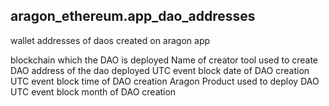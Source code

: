 ## aragon_ethereum.app_dao_addresses 
wallet addresses of daos created on aragon app 


<ParamField path="blockchain">
blockchain which the DAO is deployed
</ParamField>
<ParamField path="dao_creator_tool">
Name of creator tool used to create DAO
</ParamField>
<ParamField path="dao">
address of the dao deployed
</ParamField>
<ParamField path="dao_wallet_address">

</ParamField>
<ParamField path="created_date">
UTC event block date of DAO creation
</ParamField>
<ParamField path="created_block_time">
UTC event block time of DAO creation
</ParamField>
<ParamField path="product">
Aragon Product used to deploy DAO
</ParamField>
<ParamField path="block_month">
UTC event block month of DAO creation
</ParamField>
